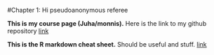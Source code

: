 
#Chapter 1: Hi pseudoanonymous referee

**This is my course page (Juha/monnis).** Here is the link to my github repository
[link](https://github.com/monnis/IODS-project) 

**This is the R markdown cheat sheet.** Should be useful and stuff.
[link](https://www.rstudio.com/wp-content/uploads/2015/02/rmarkdown-cheatsheet.pdf?fbclid=IwAR03753oXvpjACgKnps3DpZH1kz07yKbGQ69IQ2-V60QsIF3aBRoRzibkpE)
